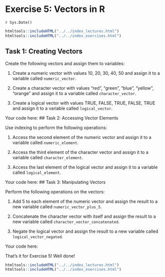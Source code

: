 # Exercise 5: Vectors in R
`r Sys.Date()`

```r
htmltools::includeHTML("../../index_lectures.html")
htmltools::includeHTML("../../index_exercises.html")
```



## Task 1: Creating Vectors

Create the following vectors and assign them to variables:

1. Create a numeric vector with values 10, 20, 30, 40, 50 and assign it to a
   variable called `numeric_vector`.

2. Create a character vector with values "red", "green", "blue", "yellow",
   "orange" and assign it to a variable called `character_vector`.

3. Create a logical vector with values TRUE, FALSE, TRUE, FALSE, TRUE and
   assign it to a variable called `logical_vector`.

Your code here:
## Task 2: Accessing Vector Elements

Use indexing to perform the following operations:

1. Access the second element of the numeric vector and assign it to a
   variable called `numeric_element`.

2. Access the third element of the character vector and assign it to a
   variable called `character_element`.

3. Access the last element of the logical vector and assign it to a variable
   called `logical_element`.

Your code here:
## Task 3: Manipulating Vectors

Perform the following operations on the vectors:

1. Add 5 to each element of the numeric vector and assign the result to a new
   variable called `numeric_vector_plus_5`.

2. Concatenate the character vector with itself and assign the result to a
   new variable called `character_vector_concatenated`.

3. Negate the logical vector and assign the result to a new variable called
   `logical_vector_negated`.

Your code here:

That's it for Exercise 5! Well done!


```r
htmltools::includeHTML("../../index_lectures.html")
htmltools::includeHTML("../../index_exercises.html")
```


